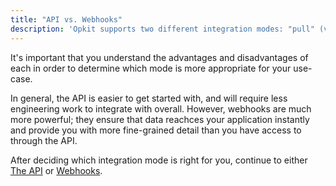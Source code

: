 ```yaml
---
title: "API vs. Webhooks"
description: 'Opkit supports two different integration modes: "pull" (via our API) and "push" (via webhooks).'
---
```


<Note>
  It's important that you understand the advantages and disadvantages of each in
  order to determine which mode is more appropriate for your use-case.
</Note>

In general, the API is easier to get started with, and will require less engineering work to integrate with overall. However, webhooks are much more powerful; they ensure that data reachces your application instantly and provide you with more fine-grained detail than you have access to through the API.

After deciding which integration mode is right for you, continue to either [The API](/docs/THE_API.md) or [Webhooks](/docs/WEBHOOKS.md).
